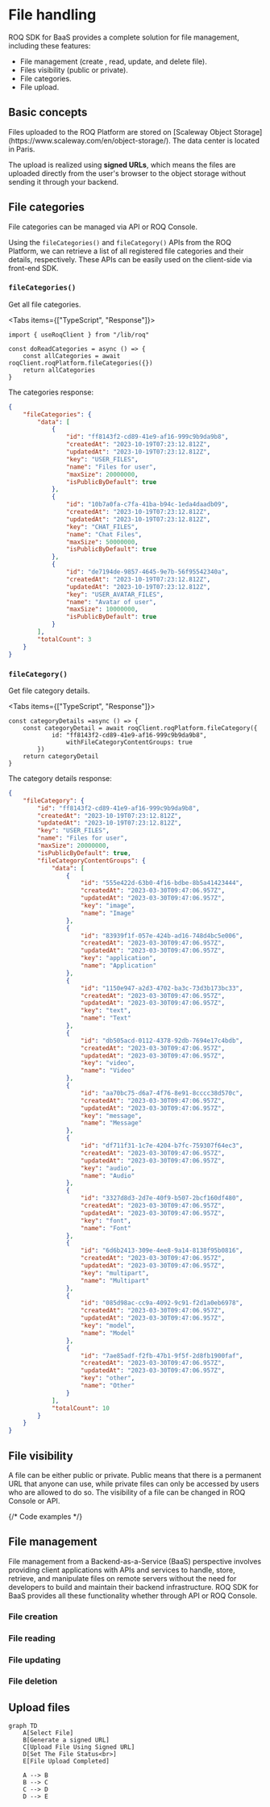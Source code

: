
# File handling

ROQ SDK for BaaS provides a complete solution for file management, including these features:

- File management (create , read, update, and delete file).
- Files visibility (public or private).
- File categories.
- File upload.

## Basic concepts

<Callout type="info">
  Files uploaded to the ROQ Platform are stored on [Scaleway Object Storage](https://www.scaleway.com/en/object-storage/). The data center is located in Paris. 
</Callout>

The upload is realized using **signed URLs**, which means the files are uploaded directly from the user's browser to the object storage without sending it through your backend.

## File categories

File categories can be managed via API or ROQ Console. 

Using the `fileCategories()` and `fileCategory()` APIs from the ROQ Platform, we can retrieve a list of all registered file categories and their details, respectively. These APIs can be easily used on the client-side via front-end SDK.

### `fileCategories()`

Get all file categories.

<Tabs items={["TypeScript", "Response"]}>
<Tab>
```tsx
import { useRoqClient } from "/lib/roq"

const doReadCategories = async () => {
    const allCategories = await roqClient.roqPlatform.fileCategories({})
    return allCategories
}
```
</Tab>

<Tab>
The categories response: 

```json
{
    "fileCategories": {
        "data": [
            {
                "id": "ff8143f2-cd89-41e9-af16-999c9b9da9b8",
                "createdAt": "2023-10-19T07:23:12.812Z",
                "updatedAt": "2023-10-19T07:23:12.812Z",
                "key": "USER_FILES",
                "name": "Files for user",
                "maxSize": 20000000,
                "isPublicByDefault": true
            },
            {
                "id": "10b7a0fa-c7fa-41ba-b94c-1eda4daadb09",
                "createdAt": "2023-10-19T07:23:12.812Z",
                "updatedAt": "2023-10-19T07:23:12.812Z",
                "key": "CHAT_FILES",
                "name": "Chat Files",
                "maxSize": 50000000,
                "isPublicByDefault": true
            },
            {
                "id": "de7194de-9857-4645-9e7b-56f95542340a",
                "createdAt": "2023-10-19T07:23:12.812Z",
                "updatedAt": "2023-10-19T07:23:12.812Z",
                "key": "USER_AVATAR_FILES",
                "name": "Avatar of user",
                "maxSize": 10000000,
                "isPublicByDefault": true
            }
        ],
        "totalCount": 3
    }
}
```
</Tab>
</Tabs>

### `fileCategory()`

Get file category details.

<Tabs items={["TypeScript", "Response"]}>
<Tab>
```tsx
const categoryDetails =async () => {
    const categoryDetail = await roqClient.roqPlatform.fileCategory({
		    id: "ff8143f2-cd89-41e9-af16-999c9b9da9b8",
				withFileCategoryContentGroups: true
		})
    return categoryDetail
}
```
</Tab>
<Tab>
The category details response:

```json
{
    "fileCategory": {
        "id": "ff8143f2-cd89-41e9-af16-999c9b9da9b8",
        "createdAt": "2023-10-19T07:23:12.812Z",
        "updatedAt": "2023-10-19T07:23:12.812Z",
        "key": "USER_FILES",
        "name": "Files for user",
        "maxSize": 20000000,
        "isPublicByDefault": true,
        "fileCategoryContentGroups": {
            "data": [
                {
                    "id": "555e422d-63b0-4f16-bdbe-8b5a41423444",
                    "createdAt": "2023-03-30T09:47:06.957Z",
                    "updatedAt": "2023-03-30T09:47:06.957Z",
                    "key": "image",
                    "name": "Image"
                },
                {
                    "id": "83939f1f-057e-424b-ad16-748d4bc5e006",
                    "createdAt": "2023-03-30T09:47:06.957Z",
                    "updatedAt": "2023-03-30T09:47:06.957Z",
                    "key": "application",
                    "name": "Application"
                },
                {
                    "id": "1150e947-a2d3-4702-ba3c-73d3b173bc33",
                    "createdAt": "2023-03-30T09:47:06.957Z",
                    "updatedAt": "2023-03-30T09:47:06.957Z",
                    "key": "text",
                    "name": "Text"
                },
                {
                    "id": "db505acd-0112-4378-92db-7694e17c4bdb",
                    "createdAt": "2023-03-30T09:47:06.957Z",
                    "updatedAt": "2023-03-30T09:47:06.957Z",
                    "key": "video",
                    "name": "Video"
                },
                {
                    "id": "aa70bc75-d6a7-4f76-8e91-8cccc38d570c",
                    "createdAt": "2023-03-30T09:47:06.957Z",
                    "updatedAt": "2023-03-30T09:47:06.957Z",
                    "key": "message",
                    "name": "Message"
                },
                {
                    "id": "df711f31-1c7e-4204-b7fc-759307f64ec3",
                    "createdAt": "2023-03-30T09:47:06.957Z",
                    "updatedAt": "2023-03-30T09:47:06.957Z",
                    "key": "audio",
                    "name": "Audio"
                },
                {
                    "id": "3327d8d3-2d7e-40f9-b507-2bcf160df480",
                    "createdAt": "2023-03-30T09:47:06.957Z",
                    "updatedAt": "2023-03-30T09:47:06.957Z",
                    "key": "font",
                    "name": "Font"
                },
                {
                    "id": "6d6b2413-309e-4ee8-9a14-8138f95b0816",
                    "createdAt": "2023-03-30T09:47:06.957Z",
                    "updatedAt": "2023-03-30T09:47:06.957Z",
                    "key": "multipart",
                    "name": "Multipart"
                },
                {
                    "id": "085d98ac-cc9a-4092-9c91-f2d1a0eb6978",
                    "createdAt": "2023-03-30T09:47:06.957Z",
                    "updatedAt": "2023-03-30T09:47:06.957Z",
                    "key": "model",
                    "name": "Model"
                },
                {
                    "id": "7ae85adf-f2fb-47b1-9f5f-2d8fb1900faf",
                    "createdAt": "2023-03-30T09:47:06.957Z",
                    "updatedAt": "2023-03-30T09:47:06.957Z",
                    "key": "other",
                    "name": "Other"
                }
            ],
            "totalCount": 10
        }
    }
}
```
</Tab>

</Tabs>


## File visibility

A file can be either public or private. Public means that there is a permanent URL that anyone can use, while private files can only be accessed by users who are allowed to do so. The visibility of a file can be changed in ROQ Console or API.

{/* Code examples */}

## File management

File management from a Backend-as-a-Service (BaaS) perspective involves providing client applications with APIs and services to handle, store, retrieve, and manipulate files on remote servers without the need for developers to build and maintain their backend infrastructure. ROQ SDK for BaaS provides all these functionality whether through API or ROQ Console.


### File creation

### File reading

### File updating

### File deletion


## Upload files

```mermaid
graph TD
    A[Select File]
    B[Generate a signed URL]
    C[Upload File Using Signed URL]
    D[Set The File Status<br>]
    E[File Upload Completed]

    A --> B
    B --> C
    C --> D
    D --> E
```